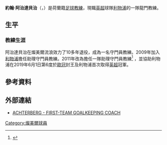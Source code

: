 {{Use dmy dates|date=May 2020}}
{{Infobox football biography
| name          = 約翰·阿治達貝治<br />''John Achterberg''
| fullname       = John Achterberg	
| image          = John Achterberg.jpg
| image_size     = 150
| height         = {{height|m=1.89}}
| birth_date    = {{birth date and age|1971|7|8|df=y}}
| birth_place = [[荷蘭|荷蘭]][[烏德勒支|烏德勒支]]
| currentclub    = [[利物浦足球會|利物浦]] (一隊守門員教練)
| position       = [[守門員|守門員]]
| youthyears1    = 
| youthclubs1    = 
| years1         = 1993–1996
| clubs1         = [[NAC比達|NAC比達]]
| caps1          = 9
| goals1         = 0
| years2         = 1996–1998
| clubs2         = [[埃因霍温足球俱乐部|埃因霍温]]
| caps2          = 38
| goals2         = 0
| years3         = 1998–2009
| clubs3         = [[燦美爾流浪足球會|燦美爾流浪]]
| caps3          = 351
| goals3         = 0
}}
'''約翰·阿治達貝治'''（{{lang-nl|'''John Achterberg'''}}，{{bd|1971年|7月8日|catIdx=Achterberg, John}}）是荷蘭籍[[足球教練|足球教練]]，現職[[英超|英超]]球隊[[利物浦足球會|利物浦]]的一隊龍門教練。
==生平==
===教練生涯===
阿治達貝治在燦美爾流浪效力了10多年退役，成為一名守門員教練。2009年加入[[利物浦足球會|利物浦]]擔任助理守門員教練。2011年改為擔任一隊助理守門員教練<ref>{{cite web|url=http://www.liverpoolecho.co.uk/liverpool-fc/liverpool-fc-news/2009/06/10/john-achterberg-liverpool-fc-move-is-a-dream-100252-23834737/|title=John Achterberg: 'Liverpool FC move is a dream'|date=10 June 2009|work=Liverpool Echo|accessdate=11 April 2011|archive-date=2012-10-13|archive-url=https://web.archive.org/web/20121013012311/http://www.liverpoolecho.co.uk/liverpool-fc/liverpool-fc-news/2009/06/10/john-achterberg-liverpool-fc-move-is-a-dream-100252-23834737/|dead-url=no}}</ref>
，並協助利物浦在2019年6月1日第6度於[[欧洲冠军联赛|歐冠]]封王及利物浦首次取得[[2019年至2020年英格蘭足球超級聯賽|英超]]冠軍。

==參考資料==
{{reflist}}

==外部連結==
*[https://www.liverpoolfc.com/team/first-team/staff/john-achterberg-JOHN ACHTERBERG - FIRST-TEAM GOALKEEPING COACH]

[[Category:燦美爾球員|Category:燦美爾球員]]